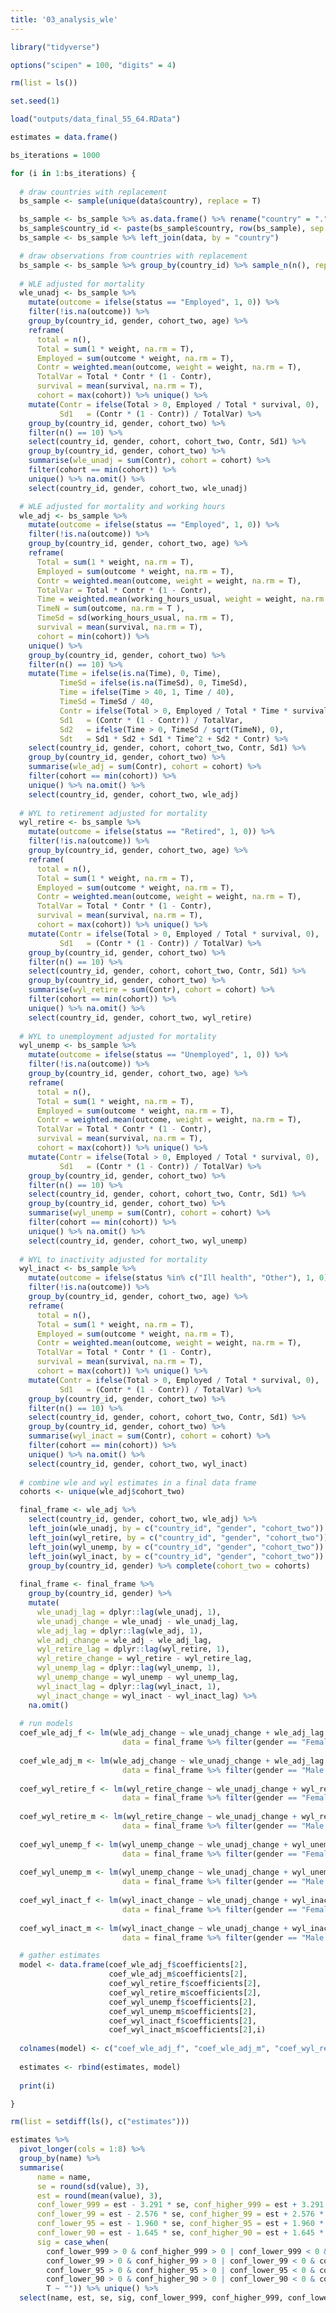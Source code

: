 ```yaml
---
title: '03_analysis_wle'
---
```


```r
library("tidyverse")

options("scipen" = 100, "digits" = 4)

rm(list = ls())

set.seed(1)

load("outputs/data_final_55_64.RData")

```

```r

estimates = data.frame()

bs_iterations = 1000

for (i in 1:bs_iterations) {
  
  # draw countries with replacement
  bs_sample <- sample(unique(data$country), replace = T)

  bs_sample <- bs_sample %>% as.data.frame() %>% rename("country" = ".")
  bs_sample$country_id <- paste(bs_sample$country, row(bs_sample), sep = "_")
  bs_sample <- bs_sample %>% left_join(data, by = "country")

  # draw observations from countries with replacement
  bs_sample <- bs_sample %>% group_by(country_id) %>% sample_n(n(), replace = T)
  
  # WLE adjusted for mortality
  wle_unadj <- bs_sample %>% 
    mutate(outcome = ifelse(status == "Employed", 1, 0)) %>% 
    filter(!is.na(outcome)) %>%
    group_by(country_id, gender, cohort_two, age) %>%
    reframe(
      total = n(),
      Total = sum(1 * weight, na.rm = T),
      Employed = sum(outcome * weight, na.rm = T),
      Contr = weighted.mean(outcome, weight = weight, na.rm = T),
      TotalVar = Total * Contr * (1 - Contr),
      survival = mean(survival, na.rm = T),
      cohort = max(cohort)) %>% unique() %>% 
    mutate(Contr = ifelse(Total > 0, Employed / Total * survival, 0),
           Sd1   = (Contr * (1 - Contr)) / TotalVar) %>% 
    group_by(country_id, gender, cohort_two) %>%
    filter(n() == 10) %>%
    select(country_id, gender, cohort, cohort_two, Contr, Sd1) %>%
    group_by(country_id, gender, cohort_two) %>% 
    summarise(wle_unadj = sum(Contr), cohort = cohort) %>%
    filter(cohort == min(cohort)) %>%
    unique() %>% na.omit() %>%
    select(country_id, gender, cohort_two, wle_unadj)

  # WLE adjusted for mortality and working hours
  wle_adj <- bs_sample %>% 
    mutate(outcome = ifelse(status == "Employed", 1, 0)) %>% 
    filter(!is.na(outcome)) %>%
    group_by(country_id, gender, cohort_two, age) %>%
    reframe(
      Total = sum(1 * weight, na.rm = T),
      Employed = sum(outcome * weight, na.rm = T),
      Contr = weighted.mean(outcome, weight = weight, na.rm = T),
      TotalVar = Total * Contr * (1 - Contr),
      Time = weighted.mean(working_hours_usual, weight = weight, na.rm = T),
      TimeN = sum(outcome, na.rm = T ),
      TimeSd = sd(working_hours_usual, na.rm = T),
      survival = mean(survival, na.rm = T),
      cohort = min(cohort)) %>%
    unique() %>% 
    group_by(country_id, gender, cohort_two) %>%
    filter(n() == 10) %>%
    mutate(Time = ifelse(is.na(Time), 0, Time),
           TimeSd = ifelse(is.na(TimeSd), 0, TimeSd),
           Time = ifelse(Time > 40, 1, Time / 40),
           TimeSd = TimeSd / 40,
           Contr = ifelse(Total > 0, Employed / Total * Time * survival, 0),
           Sd1   = (Contr * (1 - Contr)) / TotalVar,
           Sd2   = ifelse(Time > 0, TimeSd / sqrt(TimeN), 0),
           Sdt   = Sd1 * Sd2 + Sd1 * Time^2 + Sd2 * Contr) %>% 
    select(country_id, gender, cohort, cohort_two, Contr, Sd1) %>%
    group_by(country_id, gender, cohort_two) %>% 
    summarise(wle_adj = sum(Contr), cohort = cohort) %>%
    filter(cohort == min(cohort)) %>%
    unique() %>% na.omit() %>%
    select(country_id, gender, cohort_two, wle_adj)
  
  # WYL to retirement adjusted for mortality
  wyl_retire <- bs_sample %>% 
    mutate(outcome = ifelse(status == "Retired", 1, 0)) %>% 
    filter(!is.na(outcome)) %>%
    group_by(country_id, gender, cohort_two, age) %>%
    reframe(
      total = n(),
      Total = sum(1 * weight, na.rm = T),
      Employed = sum(outcome * weight, na.rm = T),
      Contr = weighted.mean(outcome, weight = weight, na.rm = T),
      TotalVar = Total * Contr * (1 - Contr),
      survival = mean(survival, na.rm = T),
      cohort = max(cohort)) %>% unique() %>% 
    mutate(Contr = ifelse(Total > 0, Employed / Total * survival, 0),
           Sd1   = (Contr * (1 - Contr)) / TotalVar) %>% 
    group_by(country_id, gender, cohort_two) %>%
    filter(n() == 10) %>%
    select(country_id, gender, cohort, cohort_two, Contr, Sd1) %>%
    group_by(country_id, gender, cohort_two) %>% 
    summarise(wyl_retire = sum(Contr), cohort = cohort) %>%
    filter(cohort == min(cohort)) %>%
    unique() %>% na.omit() %>%
    select(country_id, gender, cohort_two, wyl_retire)
  
  # WYL to unemployment adjusted for mortality
  wyl_unemp <- bs_sample %>% 
    mutate(outcome = ifelse(status == "Unemployed", 1, 0)) %>% 
    filter(!is.na(outcome)) %>%
    group_by(country_id, gender, cohort_two, age) %>%
    reframe(
      total = n(),
      Total = sum(1 * weight, na.rm = T),
      Employed = sum(outcome * weight, na.rm = T),
      Contr = weighted.mean(outcome, weight = weight, na.rm = T),
      TotalVar = Total * Contr * (1 - Contr),
      survival = mean(survival, na.rm = T),
      cohort = max(cohort)) %>% unique() %>% 
    mutate(Contr = ifelse(Total > 0, Employed / Total * survival, 0),
           Sd1   = (Contr * (1 - Contr)) / TotalVar) %>% 
    group_by(country_id, gender, cohort_two) %>%
    filter(n() == 10) %>%
    select(country_id, gender, cohort, cohort_two, Contr, Sd1) %>%
    group_by(country_id, gender, cohort_two) %>% 
    summarise(wyl_unemp = sum(Contr), cohort = cohort) %>%
    filter(cohort == min(cohort)) %>%
    unique() %>% na.omit() %>%
    select(country_id, gender, cohort_two, wyl_unemp)
  
  # WYL to inactivity adjusted for mortality
  wyl_inact <- bs_sample %>% 
    mutate(outcome = ifelse(status %in% c("Ill health", "Other"), 1, 0)) %>% 
    filter(!is.na(outcome)) %>%
    group_by(country_id, gender, cohort_two, age) %>%
    reframe(
      total = n(),
      Total = sum(1 * weight, na.rm = T),
      Employed = sum(outcome * weight, na.rm = T),
      Contr = weighted.mean(outcome, weight = weight, na.rm = T),
      TotalVar = Total * Contr * (1 - Contr),
      survival = mean(survival, na.rm = T),
      cohort = max(cohort)) %>% unique() %>% 
    mutate(Contr = ifelse(Total > 0, Employed / Total * survival, 0),
           Sd1   = (Contr * (1 - Contr)) / TotalVar) %>% 
    group_by(country_id, gender, cohort_two) %>%
    filter(n() == 10) %>%
    select(country_id, gender, cohort, cohort_two, Contr, Sd1) %>%
    group_by(country_id, gender, cohort_two) %>% 
    summarise(wyl_inact = sum(Contr), cohort = cohort) %>%
    filter(cohort == min(cohort)) %>%
    unique() %>% na.omit() %>%
    select(country_id, gender, cohort_two, wyl_inact)
  
  # combine wle and wyl estimates in a final data frame
  cohorts <- unique(wle_adj$cohort_two)

  final_frame <- wle_adj %>%
    select(country_id, gender, cohort_two, wle_adj) %>% 
    left_join(wle_unadj, by = c("country_id", "gender", "cohort_two")) %>% 
    left_join(wyl_retire, by = c("country_id", "gender", "cohort_two")) %>% 
    left_join(wyl_unemp, by = c("country_id", "gender", "cohort_two")) %>% 
    left_join(wyl_inact, by = c("country_id", "gender", "cohort_two")) %>% 
    group_by(country_id, gender) %>% complete(cohort_two = cohorts)
  
  final_frame <- final_frame %>%
    group_by(country_id, gender) %>%
    mutate(
      wle_unadj_lag = dplyr::lag(wle_unadj, 1),
      wle_unadj_change = wle_unadj - wle_unadj_lag,
      wle_adj_lag = dplyr::lag(wle_adj, 1),
      wle_adj_change = wle_adj - wle_adj_lag,
      wyl_retire_lag = dplyr::lag(wyl_retire, 1),
      wyl_retire_change = wyl_retire - wyl_retire_lag,
      wyl_unemp_lag = dplyr::lag(wyl_unemp, 1),
      wyl_unemp_change = wyl_unemp - wyl_unemp_lag,
      wyl_inact_lag = dplyr::lag(wyl_inact, 1),
      wyl_inact_change = wyl_inact - wyl_inact_lag) %>%
    na.omit()
  
  # run models
  coef_wle_adj_f <- lm(wle_adj_change ~ wle_unadj_change + wle_adj_lag + country_id + cohort_two,
                         data = final_frame %>% filter(gender == "Female population"))
  
  coef_wle_adj_m <- lm(wle_adj_change ~ wle_unadj_change + wle_adj_lag + country_id + cohort_two,
                         data = final_frame %>% filter(gender == "Male population"))
  
  coef_wyl_retire_f <- lm(wyl_retire_change ~ wle_unadj_change + wyl_retire_lag + country_id + cohort_two,
                         data = final_frame %>% filter(gender == "Female population"))
  
  coef_wyl_retire_m <- lm(wyl_retire_change ~ wle_unadj_change + wyl_retire_lag + country_id + cohort_two,
                         data = final_frame %>% filter(gender == "Male population"))
  
  coef_wyl_unemp_f <- lm(wyl_unemp_change ~ wle_unadj_change + wyl_unemp_lag + country_id + cohort_two,
                         data = final_frame %>% filter(gender == "Female population"))
  
  coef_wyl_unemp_m <- lm(wyl_unemp_change ~ wle_unadj_change + wyl_unemp_lag + country_id + cohort_two,
                         data = final_frame %>% filter(gender == "Male population"))
  
  coef_wyl_inact_f <- lm(wyl_inact_change ~ wle_unadj_change + wyl_inact_lag + country_id + cohort_two,
                         data = final_frame %>% filter(gender == "Female population"))
  
  coef_wyl_inact_m <- lm(wyl_inact_change ~ wle_unadj_change + wyl_inact_lag + country_id + cohort_two,
                         data = final_frame %>% filter(gender == "Male population"))

  # gather estimates
  model <- data.frame(coef_wle_adj_f$coefficients[2], 
                      coef_wle_adj_m$coefficients[2],
                      coef_wyl_retire_f$coefficients[2], 
                      coef_wyl_retire_m$coefficients[2],
                      coef_wyl_unemp_f$coefficients[2], 
                      coef_wyl_unemp_m$coefficients[2],
                      coef_wyl_inact_f$coefficients[2], 
                      coef_wyl_inact_m$coefficients[2],i)
  
  colnames(model) <- c("coef_wle_adj_f", "coef_wle_adj_m", "coef_wyl_retire_f", "coef_wyl_retire_m", "coef_wyl_unemp_f", "coef_wyl_unemp_m", "coef_wyl_inact_f", "coef_wyl_inact_m", "bs_iteration")
  
  estimates <- rbind(estimates, model)
  
  print(i)

}

rm(list = setdiff(ls(), c("estimates")))

```


```r
estimates %>%
  pivot_longer(cols = 1:8) %>%
  group_by(name) %>%
  summarise(
      name = name,
      se = round(sd(value), 3),
      est = round(mean(value), 3),
      conf_lower_999 = est - 3.291 * se, conf_higher_999 = est + 3.291 * se,
      conf_lower_99 = est - 2.576 * se, conf_higher_99 = est + 2.576 * se,
      conf_lower_95 = est - 1.960 * se, conf_higher_95 = est + 1.960 * se,
      conf_lower_90 = est - 1.645 * se, conf_higher_90 = est + 1.645 * se,
      sig = case_when(
        conf_lower_999 > 0 & conf_higher_999 > 0 | conf_lower_999 < 0 & conf_higher_999 < 0  ~ "***",
        conf_lower_99 > 0 & conf_higher_99 > 0 | conf_lower_99 < 0 & conf_higher_99 < 0  ~ "**",
        conf_lower_95 > 0 & conf_higher_95 > 0 | conf_lower_95 < 0 & conf_higher_95 < 0  ~ "*",
        conf_lower_90 > 0 & conf_higher_90 > 0 | conf_lower_90 < 0 & conf_higher_90 < 0  ~ "+",
        T ~ "")) %>% unique() %>%
  select(name, est, se, sig, conf_lower_999, conf_higher_999, conf_lower_99, conf_higher_99, conf_lower_95, conf_higher_95, conf_lower_90, conf_higher_90)

```

```r

```
